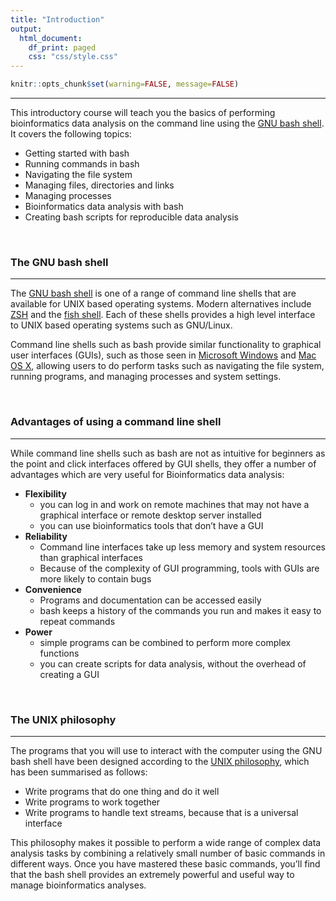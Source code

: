 ```yaml
---
title: "Introduction"
output: 
  html_document:
    df_print: paged
    css: "css/style.css"
---
```


<head>
<script src="https://kit.fontawesome.com/ece750edd7.js" crossorigin="anonymous"></script>
</head>


```r
knitr::opts_chunk$set(warning=FALSE, message=FALSE)
```

----

This introductory course will teach you the basics of performing bioinformatics data analysis on the command line using the [GNU bash shell](https://www.gnu.org/software/bash/). It covers the following topics:

- Getting started with bash
- Running commands in bash
- Navigating the file system
- Managing files, directories and links
- Managing processes
- Bioinformatics data analysis with bash
- Creating bash scripts for reproducible data analysis

<br>

### The GNU bash shell

----

The [GNU bash shell](https://www.gnu.org/software/bash/) is one of a range of command line shells that are available for UNIX based operating systems. Modern alternatives include [ZSH](https://www.zsh.org/) and the [fish shell](http://fishshell.com/). Each of these shells provides a high level interface to UNIX based operating systems such as GNU/Linux.

Command line shells such as bash provide similar functionality to graphical user interfaces (GUIs), such as those seen in [Microsoft Windows](https://www.microsoft.com/en-gb/windows) and [Mac OS X](https://www.apple.com/macos/big-sur/), allowing users to do perform tasks such as navigating the file system, running programs, and managing processes and system settings.


<br>

### Advantages of using a command line shell

----

While command line shells such as bash are not as intuitive for beginners as the point and click interfaces offered by GUI shells, they offer a number of advantages which are very useful for Bioinformatics data analysis:

* **Flexibility**
    + you can log in and work on remote machines that may not have a graphical interface or remote desktop server installed
    + you can use bioinformatics tools that don't have a GUI
* **Reliability**
    + Command line interfaces take up less memory and system resources than graphical interfaces
    + Because of the complexity of GUI programming, tools with GUIs are more likely to contain bugs
* **Convenience**
    + Programs and documentation can be accessed easily 
    + bash keeps a history of the commands you run and makes it easy to repeat commands
* **Power**
    + simple programs can be combined to perform more complex functions
    + you can create scripts for data analysis, without the overhead of creating a GUI

<br/>

### The UNIX philosophy

----

The programs that you will use to interact with the computer using the GNU bash shell have been designed according to the [UNIX philosophy](https://en.wikipedia.org/wiki/Unix_philosophy), which has been summarised as follows:

+ Write programs that do one thing and do it well
+ Write programs to work together
+ Write programs to handle text streams, because that is a universal interface

This philosophy makes it possible to perform a wide range of complex data analysis tasks by combining a relatively small number of basic commands in different ways. Once you have mastered these basic commands, you'll find that the bash shell provides an extremely powerful and useful way to manage bioinformatics analyses.
